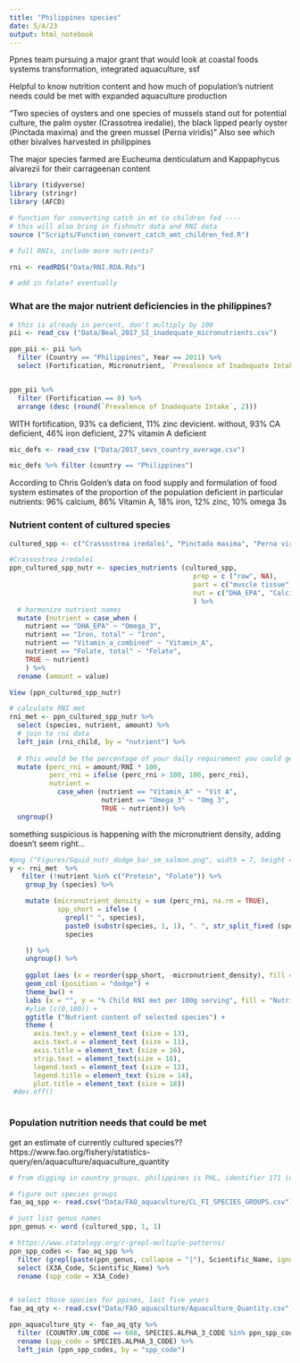 ```yaml
---
title: "Philippines species"
date: 5/4/23
output: html_notebook
---
```


Ppnes team pursuing a major grant that would look at coastal foods systems transformation, integrated aquaculture, ssf

Helpful to know nutrition content and how much of population's nutrient needs could be met with expanded aquaculture production 

"Two species of oysters and one species of mussels stand out for potential culture, the palm oyster (Crassotrea iredalie), the black lipped pearly oyster (Pinctada maxima) and the green mussel (Perna viridis)"
	Also see which other bivalves harvested in philippines

The major species farmed are Eucheuma denticulatum and Kappaphycus alvarezii for their carrageenan content 


```r
library (tidyverse)
library (stringr)
library (AFCD)

# function for converting catch in mt to children fed ----
# this will also bring in fishnutr data and RNI data
source ("Scripts/Function_convert_catch_amt_children_fed.R")

# full RNIs, include more nutrients?

rni <- readRDS("Data/RNI.RDA.Rds")

# add in folate? eventually
```

### What are the major nutrient deficiencies in the philippines?
```r
# this is already in percent, don't multiply by 100
pii <- read_csv ("Data/Beal_2017_SI_inadequate_micronutrients.csv")

ppn_pii <- pii %>% 
  filter (Country == "Philippines", Year == 2011) %>%
  select (Fortification, Micronutrient, `Prevalence of Inadequate Intake`) 


ppn_pii %>%
  filter (Fortification == 0) %>%
  arrange (desc (round(`Prevalence of Inadequate Intake`, 2)))
```
WITH fortification, 93% ca deficient, 11% zinc devicient. without, 93% CA deficient, 46% iron deficient, 27% vitamin A deficient

```r
mic_defs <- read_csv ("Data/2017_sevs_country_average.csv")

mic_defs %>% filter (country == "Philippines")

```

According to Chris Golden's data on food supply and formulation of food system estimates of the proportion of the population deficient in particular nutrients: 96% calcium, 86% Vitamin A, 18% iron, 12% zinc, 10% omega 3s

### Nutrient content of cultured species
```r
cultured_spp <- c("Crassostrea iredalei", "Pinctada maxima", "Perna viridis", "Eucheuma denticulatum", "Kappaphycus alvarezii")

#Crassostrea iredalei
ppn_cultured_spp_nutr <- species_nutrients (cultured_spp,
                                              prep = c ("raw", NA),
                                              part = c("muscle tissue", "whole"),
                                              nut = c("DHA_EPA", "Calcium", "Iron, total", "Selenium", "Zinc", "Vitamin_a_combined", "Folate, total")
                                              ) %>%
  # harmonize nutrient names
  mutate (nutrient = case_when (
    nutrient == "DHA_EPA" ~ "Omega_3",
    nutrient == "Iron, total" ~ "Iron",
    nutrient == "Vitamin_a_combined" ~ "Vitamin_A",
    nutrient == "Folate, total" ~ "Folate",
    TRUE ~ nutrient)
    ) %>%
  rename (amount = value)

View (ppn_cultured_spp_nutr)

# calculate RNI met
rni_met <- ppn_cultured_spp_nutr %>%
  select (species, nutrient, amount) %>%
  # join to rni data
  left_join (rni_child, by = "nutrient") %>%
  
  # this would be the percentage of your daily requirement you could get from a 100g serving of each species. cap at 100%
  mutate (perc_rni = amount/RNI * 100,
          perc_rni = ifelse (perc_rni > 100, 100, perc_rni),
          nutrient = 
            case_when (nutrient == "Vitamin_A" ~ "Vit A",
                       nutrient == "Omega_3" ~ "Omg 3",
                       TRUE ~ nutrient)) %>%
  ungroup()

```


something suspicious is happening with the micronutrient density, adding doesn't seem right...
```r

#png ("Figures/Squid_nutr_dodge_bar_sm_salmon.png", width = 7, height = 4, units = "in", res = 300)
y <- rni_met  %>%
   filter (!nutrient %in% c("Protein", "Folate")) %>%
    group_by (species) %>%

    mutate (micronutrient_density = sum (perc_rni, na.rm = TRUE),
            spp_short = ifelse (
              grepl(" ", species),
              paste0 (substr(species, 1, 1), ". ", str_split_fixed (species, " ", 2)[,2]),
              species

    )) %>%
    ungroup() %>%
    
    ggplot (aes (x = reorder(spp_short, -micronutrient_density), fill = nutrient, y = perc_rni)) +
    geom_col (position = "dodge") +
    theme_bw() +
    labs (x = "", y = "% Child RNI met per 100g serving", fill = "Nutrient") +
    #ylim (c(0,100)) +
    ggtitle ("Nutrient content of selected species") +
    theme ( 
      axis.text.y = element_text (size = 13),
      axis.text.x = element_text (size = 11),
      axis.title = element_text (size = 16),
      strip.text = element_text(size = 16),
      legend.text = element_text (size = 12),
      legend.title = element_text (size = 14),
      plot.title = element_text (size = 18))
 #dev.off()



```

### Population nutrition needs that could be met

get an estimate of currently cultured species??
https://www.fao.org/fishery/statistics-query/en/aquaculture/aquaculture_quantity
```r
# from digging in country_groups, philippines is PHL, identifier 171 (un code 608)

# figure out species groups
fao_aq_spp <- read.csv("Data/FAO_aquaculture/CL_FI_SPECIES_GROUPS.csv")

# just list genus names
ppn_genus <- word (cultured_spp, 1, 1)

# https://www.statology.org/r-grepl-multiple-patterns/
ppn_spp_codes <- fao_aq_spp %>%
  filter (grepl(paste(ppn_genus, collapse = "|"), Scientific_Name, ignore.case = TRUE)) %>%
  select (X3A_Code, Scientific_Name) %>%
  rename (spp_code = X3A_Code)


# select those species for ppines, last five years
fao_aq_qty <- read.csv("Data/FAO_aquaculture/Aquaculture_Quantity.csv")

ppn_aquaculture_qty <- fao_aq_qty %>%
  filter (COUNTRY.UN_CODE == 608, SPECIES.ALPHA_3_CODE %in% ppn_spp_codes$spp_code, between (PERIOD, 2017, 2021)) %>%
  rename (spp_code = SPECIES.ALPHA_3_CODE) %>%
  left_join (ppn_spp_codes, by = "spp_code")


```

